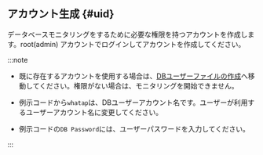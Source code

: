 ## アカウント生成 {#uid}

データベースモニタリングをするために必要な権限を持つアカウントを作成します。root(admin) アカウントでログインしてアカウントを作成してください。

:::note

- 既に存在するアカウントを使用する場合は、[DBユーザーファイルの作成](#create-db-user)へ移動してください。権限がない場合は、モニタリングを開始できません。

- 例示コードから`whatap`は、DBユーザーアカウント名です。ユーザーが利用するユーザーアカウント名に変更してください。

- 例示コードの`DB Password`には、ユーザーパスワードを入力してください。

:::
